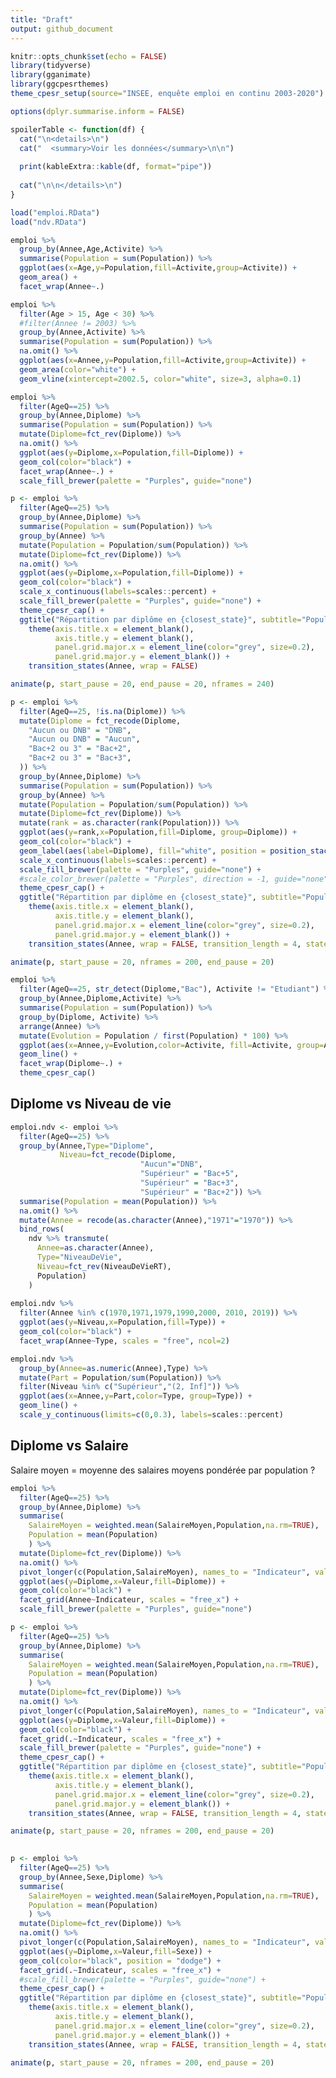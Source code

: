 ```yaml
---
title: "Draft"
output: github_document
---
```


```r
knitr::opts_chunk$set(echo = FALSE)
library(tidyverse)
library(gganimate)
library(ggcpesrthemes)
theme_cpesr_setup(source="INSEE, enquête emploi en continu 2003-2020")

options(dplyr.summarise.inform = FALSE)

spoilerTable <- function(df) {
  cat("\n<details>\n")
  cat("  <summary>Voir les données</summary>\n\n")
  
  print(kableExtra::kable(df, format="pipe"))
  
  cat("\n\n</details>\n")
}

load("emploi.RData")
load("ndv.RData")
```


```r
emploi %>%
  group_by(Annee,Age,Activite) %>%
  summarise(Population = sum(Population)) %>%
  ggplot(aes(x=Age,y=Population,fill=Activite,group=Activite)) +
  geom_area() +
  facet_wrap(Annee~.) 
```


```r
emploi %>%
  filter(Age > 15, Age < 30) %>%
  #filter(Annee != 2003) %>%
  group_by(Annee,Activite) %>%
  summarise(Population = sum(Population)) %>%
  na.omit() %>%
  ggplot(aes(x=Annee,y=Population,fill=Activite,group=Activite)) +
  geom_area(color="white") +
  geom_vline(xintercept=2002.5, color="white", size=3, alpha=0.1)
```


```r
emploi %>%
  filter(AgeQ==25) %>%
  group_by(Annee,Diplome) %>%
  summarise(Population = sum(Population)) %>%
  mutate(Diplome=fct_rev(Diplome)) %>%
  na.omit() %>%
  ggplot(aes(y=Diplome,x=Population,fill=Diplome)) +
  geom_col(color="black") +
  facet_wrap(Annee~.) +
  scale_fill_brewer(palette = "Purples", guide="none")
```


```r
p <- emploi %>%
  filter(AgeQ==25) %>%
  group_by(Annee,Diplome) %>%
  summarise(Population = sum(Population)) %>%
  group_by(Annee) %>%
  mutate(Population = Population/sum(Population)) %>%
  mutate(Diplome=fct_rev(Diplome)) %>%
  na.omit() %>% 
  ggplot(aes(y=Diplome,x=Population,fill=Diplome)) +
  geom_col(color="black") +
  scale_x_continuous(labels=scales::percent) +
  scale_fill_brewer(palette = "Purples", guide="none") +
  theme_cpesr_cap() +
  ggtitle("Répartition par diplôme en {closest_state}", subtitle="Population française entre 25 à 29 ans") +
    theme(axis.title.x = element_blank(),
          axis.title.y = element_blank(),
          panel.grid.major.x = element_line(color="grey", size=0.2),
          panel.grid.major.y = element_blank()) +
    transition_states(Annee, wrap = FALSE) 

animate(p, start_pause = 20, end_pause = 20, nframes = 240)
```


```r
p <- emploi %>%
  filter(AgeQ==25, !is.na(Diplome)) %>%
  mutate(Diplome = fct_recode(Diplome,
    "Aucun ou DNB" = "DNB",
    "Aucun ou DNB" = "Aucun",
    "Bac+2 ou 3" = "Bac+2",
    "Bac+2 ou 3" = "Bac+3",
  )) %>%
  group_by(Annee,Diplome) %>%
  summarise(Population = sum(Population)) %>%
  group_by(Annee) %>%
  mutate(Population = Population/sum(Population)) %>%
  mutate(Diplome=fct_rev(Diplome)) %>%
  mutate(rank = as.character(rank(Population))) %>%
  ggplot(aes(y=rank,x=Population,fill=Diplome, group=Diplome)) +
  geom_col(color="black") +
  geom_label(aes(label=Diplome), fill="white", position = position_stack(vjust = .5)) +
  scale_x_continuous(labels=scales::percent) +
  scale_fill_brewer(palette = "Purples", guide="none") +
  #scale_color_brewer(palette = "Purples", direction = -1, guide="none") +
  theme_cpesr_cap() +
  ggtitle("Répartition par diplôme en {closest_state}", subtitle="Population française entre 25 à 29 ans") +
    theme(axis.title.x = element_blank(),
          axis.title.y = element_blank(),
          panel.grid.major.x = element_line(color="grey", size=0.2),
          panel.grid.major.y = element_blank()) +
    transition_states(Annee, wrap = FALSE, transition_length = 4, state_length = 1) 

animate(p, start_pause = 20, nframes = 200, end_pause = 20)
```



```r
emploi %>%
  filter(AgeQ==25, str_detect(Diplome,"Bac"), Activite != "Etudiant") %>%
  group_by(Annee,Diplome,Activite) %>%
  summarise(Population = sum(Population)) %>%
  group_by(Diplome, Activite) %>%
  arrange(Annee) %>%
  mutate(Evolution = Population / first(Population) * 100) %>%
  ggplot(aes(x=Annee,y=Evolution,color=Activite, fill=Activite, group=Activite)) +
  geom_line() + 
  facet_wrap(Diplome~.) +
  theme_cpesr_cap()
```

## Diplome vs Niveau de vie

```r
emploi.ndv <- emploi %>%
  filter(AgeQ==25) %>%
  group_by(Annee,Type="Diplome",
           Niveau=fct_recode(Diplome, 
                             "Aucun"="DNB",
                             "Supérieur" = "Bac+5",
                             "Supérieur" = "Bac+3",
                             "Supérieur" = "Bac+2")) %>%
  summarise(Population = mean(Population)) %>%
  na.omit() %>%
  mutate(Annee = recode(as.character(Annee),"1971"="1970")) %>%
  bind_rows(
    ndv %>% transmute(
      Annee=as.character(Annee), 
      Type="NiveauDeVie",
      Niveau=fct_rev(NiveauDeVieRT),
      Population)
    )
  
emploi.ndv %>%
  filter(Annee %in% c(1970,1971,1979,1990,2000, 2010, 2019)) %>%
  ggplot(aes(y=Niveau,x=Population,fill=Type)) +
  geom_col(color="black") +
  facet_wrap(Annee~Type, scales = "free", ncol=2) 
```

```r
emploi.ndv %>%
  group_by(Annee=as.numeric(Annee),Type) %>%
  mutate(Part = Population/sum(Population)) %>%
  filter(Niveau %in% c("Supérieur","(2, Inf]")) %>%
  ggplot(aes(x=Annee,y=Part,color=Type, group=Type)) +
  geom_line() +
  scale_y_continuous(limits=c(0,0.3), labels=scales::percent)
```

## Diplome vs Salaire

Salaire moyen = moyenne des salaires moyens pondérée par population ?

```r
emploi %>%
  filter(AgeQ==25) %>%
  group_by(Annee,Diplome) %>%
  summarise(
    SalaireMoyen = weighted.mean(SalaireMoyen,Population,na.rm=TRUE),
    Population = mean(Population)
    ) %>% 
  mutate(Diplome=fct_rev(Diplome)) %>%
  na.omit() %>%
  pivot_longer(c(Population,SalaireMoyen), names_to = "Indicateur", values_to = "Valeur") %>%
  ggplot(aes(y=Diplome,x=Valeur,fill=Diplome)) +
  geom_col(color="black") +
  facet_grid(Annee~Indicateur, scales = "free_x") +
  scale_fill_brewer(palette = "Purples", guide="none")
```

```r
p <- emploi %>%
  filter(AgeQ==25) %>%
  group_by(Annee,Diplome) %>%
  summarise(
    SalaireMoyen = weighted.mean(SalaireMoyen,Population,na.rm=TRUE),
    Population = mean(Population)
    ) %>% 
  mutate(Diplome=fct_rev(Diplome)) %>%
  na.omit() %>%
  pivot_longer(c(Population,SalaireMoyen), names_to = "Indicateur", values_to = "Valeur") %>%
  ggplot(aes(y=Diplome,x=Valeur,fill=Diplome)) +
  geom_col(color="black") +
  facet_grid(.~Indicateur, scales = "free_x") +
  scale_fill_brewer(palette = "Purples", guide="none") +
  theme_cpesr_cap() +
  ggtitle("Répartition par diplôme en {closest_state}", subtitle="Population française entre 25 à 29 ans et salaire moyen") +
    theme(axis.title.x = element_blank(),
          axis.title.y = element_blank(),
          panel.grid.major.x = element_line(color="grey", size=0.2),
          panel.grid.major.y = element_blank()) +
    transition_states(Annee, wrap = FALSE, transition_length = 4, state_length = 1) 

animate(p, start_pause = 20, nframes = 200, end_pause = 20)
  
```



```r
p <- emploi %>%
  filter(AgeQ==25) %>%
  group_by(Annee,Sexe,Diplome) %>%
  summarise(
    SalaireMoyen = weighted.mean(SalaireMoyen,Population,na.rm=TRUE),
    Population = mean(Population)
    ) %>% 
  mutate(Diplome=fct_rev(Diplome)) %>%
  na.omit() %>%
  pivot_longer(c(Population,SalaireMoyen), names_to = "Indicateur", values_to = "Valeur") %>%
  ggplot(aes(y=Diplome,x=Valeur,fill=Sexe)) +
  geom_col(color="black", position = "dodge") +
  facet_grid(.~Indicateur, scales = "free_x") +
  #scale_fill_brewer(palette = "Purples", guide="none") +
  theme_cpesr_cap() +
  ggtitle("Répartition par diplôme en {closest_state}", subtitle="Population française entre 25 à 29 ans et salaire moyen") +
    theme(axis.title.x = element_blank(),
          axis.title.y = element_blank(),
          panel.grid.major.x = element_line(color="grey", size=0.2),
          panel.grid.major.y = element_blank()) +
    transition_states(Annee, wrap = FALSE, transition_length = 4, state_length = 1) 

animate(p, start_pause = 20, nframes = 200, end_pause = 20)
  
```